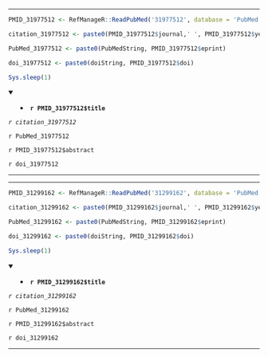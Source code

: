 

---

```r

PMID_31977512 <- RefManageR::ReadPubMed('31977512', database = 'PubMed')

citation_31977512 <- paste0(PMID_31977512$journal,' ', PMID_31977512$year, ' ', PMID_31977512$month,';', PMID_31977512$volume,'(', PMID_31977512$number,'):', PMID_31977512$pages)

PubMed_31977512 <- paste0(PubMedString, PMID_31977512$eprint)

doi_31977512 <- paste0(doiString, PMID_31977512$doi)

Sys.sleep(1)

```

<details open> <summary>
- **`r PMID_31977512$title`**
</summary> 

*`r citation_31977512`*

`r PubMed_31977512`

`r PMID_31977512$abstract`

`r doi_31977512`

</details>

---




---

```r

PMID_31299162 <- RefManageR::ReadPubMed('31299162', database = 'PubMed')

citation_31299162 <- paste0(PMID_31299162$journal,' ', PMID_31299162$year, ' ', PMID_31299162$month,';', PMID_31299162$volume,'(', PMID_31299162$number,'):', PMID_31299162$pages)

PubMed_31299162 <- paste0(PubMedString, PMID_31299162$eprint)

doi_31299162 <- paste0(doiString, PMID_31299162$doi)

Sys.sleep(1)

```

<details open> <summary>
- **`r PMID_31299162$title`**
</summary> 

*`r citation_31299162`*

`r PubMed_31299162`

`r PMID_31299162$abstract`

`r doi_31299162`

</details>

---


